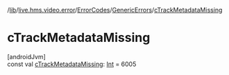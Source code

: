 /[lib](/api-reference/android/v2/home/content)/[live.hms.video.error](../../index)/[ErrorCodes](../index)/[GenericErrors](index)/[cTrackMetadataMissing](c-track-metadata-missing)

# cTrackMetadataMissing

[androidJvm]\
const val [cTrackMetadataMissing](c-track-metadata-missing): [Int](https://kotlinlang.org/api/latest/jvm/stdlib/kotlin/-int/index.html) = 6005
